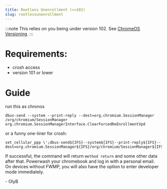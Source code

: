 ```yaml
---
title: Rootless Unenrollment (<=101)
slug: rootlessunenrollment
---
```



:::note
This relies on you being under version 102. See [ChromeOS Versioning](/kajigs/crosver).
:::

# Requirements:
- crosh access
- version 101 or lower

# Guide
run this as chronos
```
dbus-send --system --print-reply --dest=org.chromium.SessionManager /org/chromium/SessionManager org.chromium.SessionManagerInterface.ClearForcedReEnrollmentVpd
```
or a funny one-liner for crosh:
```
set_cellular_ppp \';dbus-send${IFS}--system${IFS}--print-reply${IFS}--dest=org.chromium.SessionManager${IFS}/org/chromium/SessionManager${IFS}org.chromium.SessionManagerInterface.ClearForcedReEnrollmentVpd;exit;\'
```

If successful, the command will return `method return` and some other data after that. Powerwash your chromebook and log in with a personal email. On devices without FWMP, you will also have the option to enter developer mode immediately.

\- OlyB

